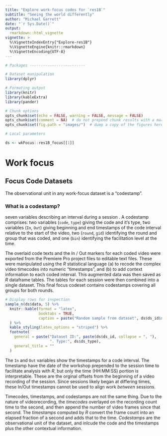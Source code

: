 ```yaml
---
title: "Explore work-focus codes for `res1B`"
subtitle: "Seeing the world differently"
author: "Michael Garrett"
date: "`r Sys.Date()`"
output: 
  rmarkdown::html_vignette
vignette: >
  %\VignetteIndexEntry{"Explore-res1B"}
  %\VignetteEngine{knitr::rmarkdown}
  %\VignetteEncoding{UTF-8}
---
```


```r

# Packages -------------------------

# Dataset manipulation
library(dplyr)

# Formating output
library(knitr)
library(kableExtra)
library(pander)

# Chunk options
opts_chunk$set(echo = FALSE, warning = FALSE, message = FALSE)  
opts_chunk$set(comment = NA)  # do not prepend chunk results with a marker
opts_chunk$set(fig.path = "images/")  # dump a copy of the figures here

# Local parameters

ds <- wkFocus::res1B_focus[[1]]

```

# Work focus

## Focus Code Datasets

The observational unit in any work-focus dataset is a "codestamp". 

### What is a codestamp?

seven variables describing an interval during a session . A codestamp comprises: two variables (`code`, `type`) giving the code and it's type, two variables (`In`, `Out`) giving beginning and end timestamps of the code interval relative to the start of the video, two (`round`, `gid`) identifying the round and group that was coded, and one (`bin`) identifying the facilitation level at the time. 

The overlaid code texts and the In / Out markers for each coded video were exported from the Premiere Pro project files to editable text files. These were manipulated using the _R_ statistical language (a) to recode the complex video timecodes into numeric "timestamps", and (b) to add context information to each coded interval. This augmented data was then saved as _R_ dataframe tables. The tables for each session were then combined into a single dataset. This final focus codeset contains codestamps covering all groups for both rounds.

```r

# Display rows for inspection
sample_n(ds$data, 5) %>% 
  knitr::kable(format = "latex", 
               booktabs = TRUE,
               caption = paste("Random sample from dataset", ds$ds_id$sid)
  ) %>% 
  kable_styling(latex_options = "striped") %>%
  footnote(
    general = paste("Dataset ID:", paste(ds$ds_id, collapse = ", "),
                    ". Type:", ds$ds_type),
    general_title = ""
  )

```

The `In` and `Out` variables show the timestamps for a code interval. The timestamp have the date of the workshop prepended to the session time to facilitate analysis with _R_, but only the time (HH:MM:SS) portion is interpretable. These are the orginal offsets from the beginning of a video recording of the session. Since sessions likely began at differing times, these In/Out timestamps cannot be used to align work _between_ sessions.

Timecodes, timestamps, and codestamps are not the same thing. Due to the nature of videorecording, the _timecodes_ overlayed on the recording count time to the second, and then append the number of video frames since that second. The _timestamps_ computed by _R_ convert the frame count into an elapsed fraction of a second and adds that to the time. _Codestamps_ are the observational unit of the dataset, and inlcude the code and the timestamps plus the other contextual information.
